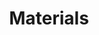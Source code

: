 ---
title: "Materials"
description: "Use materials to define the appearance of 3D objects. Control properties like color, roughness, metalness, and opacity and create materials like plastic, metal, glass, and paper."
---